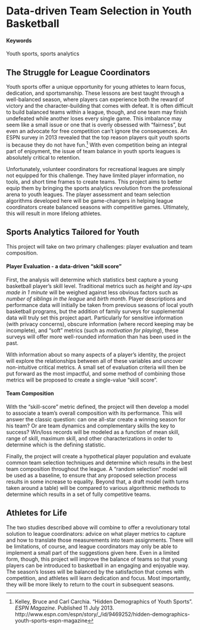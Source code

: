 # Data-driven Team Selection in Youth Basketball {#Mini-Moneyball}

#### Keywords{-}

Youth sports, sports analytics

## The Struggle for League Coordinators  
Youth sports offer a unique opportunity for young athletes to learn focus, dedication, and sportsmanship. These lessons are best taught through a well-balanced season, where players can experience both the reward of victory and the character-building that comes with defeat. It is often difficult to build balanced teams within a league, though, and one team may finish undefeated while another loses every single game. This imbalance may seem like a small issue or one that is overly obsessed with "fairness", but even an advocate for free competition can't ignore the consequences. An ESPN survey in 2013 revealed that the top reason players quit youth sports is because they do not have fun.^[Kelley, Bruce and Carl Carchia. "Hidden Demographics of Youth Sports". *ESPN Magazine*. Published 11 July 2013. http://www.espn.com/espn/story/_/id/9469252/hidden-demographics-youth-sports-espn-magazine] With even competition being an integral part of enjoyment, the issue of team balance in youth sports leagues is absolutely critical to retention.  
  
Unfortunately, volunteer coordinators for recreational leagues are simply not equipped for this challenge. They have limited player information, no tools, and short time frames to create teams. This project aims to better equip them by bringing the sports analytics revolution from the professional arena to youth leagues. The player assessment and team selection algorithms developed here will be game-changers in helping league coordinators create balanced seasons with competitive games. Ultimately, this will result in more lifelong athletes.  
  

## Sports Analytics Tailored for Youth
This project will take on two primary challenges: player evaluation and team composition.  

#### Player Evaluation - a data-driven "skill score"{-}  
First, the analysis will determine which statistics best capture a young basketball player's skill level. Traditional metrics such as *height* and *lay-ups made in 1 minute* will be weighed against less obvious factors such as *number of siblings in the league* and *birth month*. Player descriptions and performance data will initially be taken from previous seasons of local youth basketball programs, but the addition of family surveys for supplemental data will truly set this project apart. Particularly for sensitive information (with privacy concerns), obscure information (where record keeping may be incomplete), and "soft" metrics (such as *motivation for playing*), these surveys will offer more well-rounded information than has been used in the past.  
  
With information about so many aspects of a player's identity, the project will explore the relationships between all of these variables and uncover non-intuitive critical metrics. A small set of evaluation criteria will then be put forward as the most impactful, and some method of combining those metrics will be proposed to create a single-value "skill score".  
  
#### Team Composition{-}  
With the "skill-score" metric defined, the project will then develop a model to associate a team's overall composition with its performance. This will answer the classic question: can one all-star create a winning season for his team? Or are team dynamics and complementary skills the key to success? Win/loss records will be modeled as a function of mean skill, range of skill, maximum skill, and other characterizations in order to determine which is the defining statistic.  
  
Finally, the project will create a hypothetical player population and evaluate common team selection techniques and determine which results in the best team composition throughout the league. A "random selection" model will be used as a baseline, to ensure that any proposed selection process results in some increase to equality. Beyond that, a draft model (with turns taken around a table) will be compared to various algorithmic methods to determine which results in a set of fully competitive teams.  
  
## Athletes for Life  
The two studies described above will combine to offer a revolutionary total solution to league coordinators: advice on what player metrics to capture and how to translate those measurements into team assignments. There will be limitations, of course, and league coordinators may only be able to implement a small part of the suggestions given here. Even in a limited form, though, this project will improve the balance of teams so that young players can be introduced to basketball in an engaging and enjoyable way. The season's losses will be balanced by the satisfaction that comes with competition, and athletes will learn dedication and focus. Most importantly, they will be more likely to return to the court in subsequent seasons.
